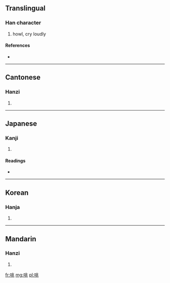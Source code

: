 ==Translingual==

===Han character===
{{Han char|rn=30|rad=口|as=06|sn=9|four=6201<sub>3</sub>|canj=口中一人 (RLMO)}}

# howl, cry loudly

====References====
* {{Han ref|kx=0187.150|dkj=03559|dj=0406.160|hdz=10619.070|uh=54B7|ud=21687|bh=CE42|bd=52802}}

----

==Cantonese==

===Hanzi===
{{yue-hanzi|jyut=|y=tou4}}

# {{defn|Cantonese|sort=口06}}

----

==Japanese==

===Kanji===
{{ja-kanji|grade=|rs=口06}}

# {{defn|Japanese|sort=口06}}

====Readings====
* {{ja-readings|on=[[たう]] (tau), [[どう]] (dō), [[てう]] (teu), [[てき]] (teki), [[じあく]] (jiaku)|kun=[[なく]] (naku)}}

----

==Korean==

===Hanja===
{{ko-hanja|hangeul=도|rv=do|mr=to}}

# {{defn|Korean|sort=口06}}

----

==Mandarin==

===Hanzi===
{{cmn-hanzi|pin=[[táo]] ([[tao2]]), [[xuǎn]] ([[xuan3]])|wg=t'ao<sup>2</sup>, hsüan<sup>3</sup>}}

# {{defn|Mandarin|sort=口06}}

[[fr:咷]]
[[mg:咷]]
[[pl:咷]]